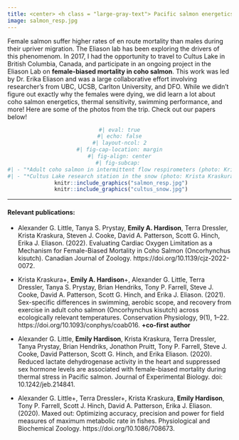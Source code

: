 ```yaml
---
title: <center> <h class = "large-gray-text"> Pacific salmon energetics </h> </center>
image: salmon_resp.jpg
---
```


```{=html}
<style>

#title-block-header {
  margin-block-end: 0rem;
  position: relative;
  margin-top: -1px;
  height: 75px;
}
.large-gray-text {
  letter-spacing: 3px;
  font-weight: 500;
  font-size: 36px; 
  color:  #e3ebef;
  //text-transform: uppercase;
}

</style>
```
<p>

</p>

Female salmon suffer higher rates of en route mortality than males during their upriver migration. The Eliason lab has been exploring the drivers of this phenomenom. In 2017, I had the opportunity to travel to Cultus Lake in British Columbia, Canada, and participate in an ongoing project in the Eliason Lab on **female-biased mortality in coho salmon**. This work was led by Dr. Erika Eliason and was a large collaborative effort involving researcher's from UBC, UCSB, Carlton University, and DFO. While we didn't figure out exactly why the females were dying, we did learn a lot about coho salmon energetics, thermal sensitivity, swimming performance, and more! Here are some of the photos from the trip. Check out our papers below!

<center>

```r
#| eval: true
#| echo: false
#| layout-ncol: 2
#| fig-cap-location: margin
#| fig-align: center
#| fig-subcap: 
#| - "*Adult coho salmon in intermittent flow respirometers (photo: Krista Kraskura)*"
#| - "*Cultus Lake research station in the snow (photo: Krista Kraskura)*"
 knitr::include_graphics("salmon_resp.jpg")
 knitr::include_graphics("cultus_snow.jpg")
```

</center>

------------------------------------------------------------------------

#### Relevant publications:

-   Alexander G. Little, Tanya S. Prystay, **Emily A. Hardison**, Terra Dressler, Krista Kraskura, Steven J. Cooke, David A. Patterson, Scott G. Hinch, Erika J. Eliason. (2022). Evaluating Cardiac Oxygen Limitation as a Mechanism for Female-Biased Mortality in Coho Salmon (Oncorhynchus kisutch). Canadian Journal of Zoology. https://doi.org/10.1139/cjz-2022-0072.

-   Krista Kraskura+, **Emily A. Hardison**+, Alexander G. Little, Terra Dressler, Tanya S. Prystay, Brian Hendriks, Tony P. Farrell, Steve J. Cooke, David A. Patterson, Scott G. Hinch, and Erika J. Eliason. (2021). Sex-specific differences in swimming, aerobic scope, and recovery from exercise in adult coho salmon (Oncorhynchus kisutch) across ecologically relevant temperatures. Conservation Physiology, 9(1), 1--22. https://doi.org/10.1093/conphys/coab016. **+co-first author**

-   Alexander G. Little, **Emily Hardison**, Krista Kraskura, Terra Dressler, Tanya Prystay, Brian Hendriks, Jonathon Pruitt, Tony P. Farrell, Steve J. Cooke, David Patterson, Scott G. Hinch, and Erika Eliason. (2020). Reduced lactate dehydrogenase activity in the heart and suppressed sex hormone levels are associated with female-biased mortality during thermal stress in Pacific salmon. Journal of Experimental Biology. doi: 10.1242/jeb.214841.

-   Alexander G. Little+, Terra Dressler+, Krista Kraskura, **Emily Hardison**, Tony P. Farrell, Scott J. Hinch, David A. Patterson, Erika J. Eliason. (2020). Maxed out: Optimizing accuracy, precision and power for field measures of maximum metabolic rate in fishes. Physiological and Biochemical Zoology. https://doi.org/10.1086/708673.
